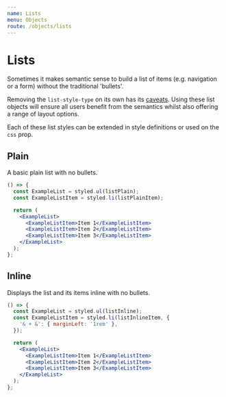 ```yaml
---
name: Lists
menu: Objects
route: /objects/lists
---
```


# Lists

Sometimes it makes semantic sense to build a list of items (e.g. navigation or a
form) without the traditional 'bullets'.

Removing the `list-style-type` on its own has its [caveats](https://unfetteredthoughts.net/2017/09/26/voiceover-and-list-style-type-none/).
Using these list objects will ensure all users benefit from the semantics whilst
also offering a range of layout options.

Each of these list styles can be extended in style definitions or used on the
`css` prop.

## Plain

A basic plain list with no bullets.

```jsx react-live
() => {
  const ExampleList = styled.ul(listPlain);
  const ExampleListItem = styled.li(listPlainItem);

  return (
    <ExampleList>
      <ExampleListItem>Item 1</ExampleListItem>
      <ExampleListItem>Item 2</ExampleListItem>
      <ExampleListItem>Item 3</ExampleListItem>
    </ExampleList>
  );
};
```

## Inline

Displays the list and its items inline with no bullets.

```jsx react-live
() => {
  const ExampleList = styled.ul(listInline);
  const ExampleListItem = styled.li(listInlineItem, {
    '& + &': { marginLeft: '1rem' },
  });

  return (
    <ExampleList>
      <ExampleListItem>Item 1</ExampleListItem>
      <ExampleListItem>Item 2</ExampleListItem>
      <ExampleListItem>Item 3</ExampleListItem>
    </ExampleList>
  );
};
```
